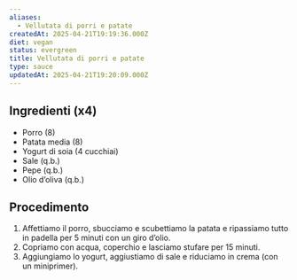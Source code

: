 ```yaml
---
aliases:
  - Vellutata di porri e patate
createdAt: 2025-04-21T19:19:36.000Z
diet: vegan
status: evergreen
title: Vellutata di porri e patate
type: sauce
updatedAt: 2025-04-21T19:20:09.000Z
---
```

## Ingredienti (x4)

- Porro (8)
- Patata media (8)
- Yogurt di soia (4 cucchiai)
- Sale (q.b.)
- Pepe (q.b.)
- Olio d’oliva (q.b.)

## Procedimento

1. Affettiamo il porro, sbucciamo e scubettiamo la patata e ripassiamo tutto in padella per 5 minuti con un giro d’olio.
2. Copriamo con acqua, coperchio e lasciamo stufare per 15 minuti.
3. Aggiungiamo lo yogurt, aggiustiamo di sale e riduciamo in crema (con un miniprimer).

